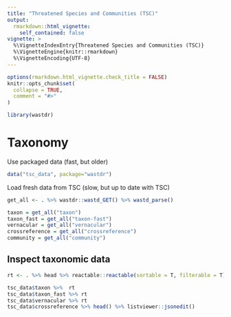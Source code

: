 ```yaml
---
title: "Threatened Species and Communities (TSC)"
output: 
  rmarkdown::html_vignette:
    self_contained: false
vignette: >
  %\VignetteIndexEntry{Threatened Species and Communities (TSC)}
  %\VignetteEngine{knitr::rmarkdown}
  %\VignetteEncoding{UTF-8}
---
```


```r
options(rmarkdown.html_vignette.check_title = FALSE)
knitr::opts_chunk$set(
  collapse = TRUE,
  comment = "#>"
)
```

```r
library(wastdr)
```

# Taxonomy

Use packaged data (fast, but older)

```r
data("tsc_data", package="wastdr")
```

Load fresh data from TSC (slow, but up to date with TSC)

```r
get_all <- . %>% wastdr::wastd_GET() %>% wastd_parse()

taxon = get_all("taxon")
taxon_fast = get_all("taxon-fast")
vernacular = get_all("vernacular")
crossreference = get_all("crossreference")
community = get_all("community")
```

## Inspect taxonomic data

```r
rt <- . %>% head %>% reactable::reactable(sortable = T, filterable = T)

tsc_data$taxon %>%  rt
tsc_data$taxon_fast %>% rt
tsc_data$vernacular %>% rt
tsc_data$crossreference %>% head() %>% listviewer::jsonedit()
```

